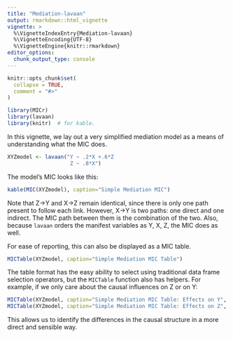 ```yaml
---
title: "Mediation-lavaan"
output: rmarkdown::html_vignette
vignette: >
  %\VignetteIndexEntry{Mediation-lavaan}
  %\VignetteEncoding{UTF-8}
  %\VignetteEngine{knitr::rmarkdown}
editor_options: 
  chunk_output_type: console
---
```


```r
knitr::opts_chunk$set(
  collapse = TRUE,
  comment = "#>"
)
```

```r
library(MICr)
library(lavaan)
library(knitr)  # for kable.
```

In this vignette, we lay out a very simplified mediation model as a means of understanding what the MIC does.
```r
XYZmodel <- lavaan("Y ~ .2*X +.6*Z
                    Z ~ .8*X")
```

The model's MIC looks like this:
```r
kable(MIC(XYZmodel), caption="Simple Mediation MIC")
```

Note that Z->Y and X->Z remain identical, since there is only one path present to follow each link.  However, X->Y is two paths: one direct and one indirect.  The MIC path between them is the combination of the two.  Also, because `lavaan` orders the manifest variables as Y, X, Z, the MIC does as well.

For ease of reporting, this can also be displayed as a MIC table.

```r
MICTable(XYZmodel, caption="Simple Mediation MIC Table")
```

The table format has the easy ability to select using traditional data frame selection operators, but the `MICTable` function also has helpers.  For example, if we only care about the causal influences on Z or on Y:
```r
MICTable(XYZmodel, caption="Simple Mediation MIC Table: Effects on Y", to="Y")
MICTable(XYZmodel, caption="Simple Mediation MIC Table: Effects on Z", to="Z")
```

This allows us to identify the differences in the causal structure in a more direct and sensible way.
